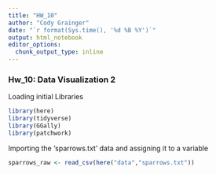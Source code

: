 ```yaml
---
title: "HW_10"
author: "Cody Grainger"
date: "`r format(Sys.time(), '%d %B %Y')`"
output: html_notebook
editor_options: 
  chunk_output_type: inline
---
```


### Hw_10: Data Visualization 2

Loading initial Libraries
```r
library(here)
library(tidyverse)
library(GGally)
library(patchwork)
```
Importing the 'sparrows.txt' data and assigning it to a variable
```r
sparrows_raw <- read_csv(here("data","sparrows.txt"))
```

